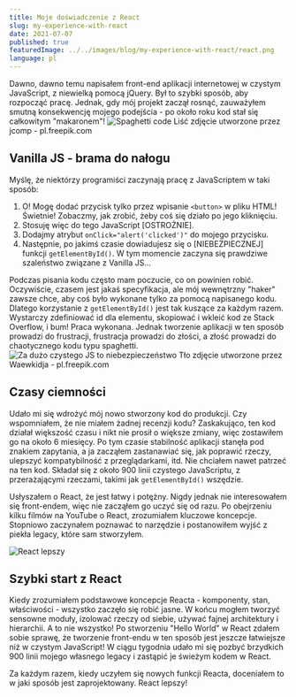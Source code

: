 ```yaml
---
title: Moje doświadczenie z React
slug: my-experience-with-react
date: 2021-07-07
published: true
featuredImage: ../../images/blog/my-experience-with-react/react.png
language: pl
---
```


Dawno, dawno temu napisałem front-end aplikacji internetowej w czystym JavaScript, z niewielką pomocą jQuery. Był to szybki sposób, aby rozpocząć pracę. Jednak, gdy mój projekt zaczął rosnąć, zauważyłem smutną konsekwencję mojego podejścia - po około roku kod stał się całkowitym "makaronem"!
![Spaghetti code](../../images/blog/my-experience-with-react/spaghetti.jpg)
Liść zdjęcie utworzone przez jcomp - pl.freepik.com

## Vanilla JS - brama do nałogu
Myślę, że niektórzy programiści zaczynają pracę z JavaScriptem w taki sposób:

1. O! Mogę dodać przycisk tylko przez wpisanie `<button>` w pliku HTML! Świetnie! Zobaczmy, jak zrobić, żeby coś się działo po jego kliknięciu.
2. Stosuję więc do tego JavaScript [OSTROŻNIE].
3. Dodajmy atrybut `onClick="alert('clicked')"` do mojego przycisku.
4. Następnie, po jakimś czasie dowiadujesz się o [NIEBEZPIECZNEJ] funkcji `getElementById()`. W tym momencie zaczyna się prawdziwe szaleństwo związane z Vanilla JS...

Podczas pisania kodu często mam poczucie, co on powinien robić. Oczywiście, czasem jest jakaś specyfikacja, ale mój wewnętrzny "haker" zawsze chce, aby coś było wykonane tylko za pomocą napisanego kodu. Dlatego korzystanie z `getElementById()` jest tak kuszące za każdym razem. Wystarczy zdefiniować id dla elementu, skopiować i wkleić kod ze Stack Overflow, i bum! Praca wykonana. Jednak tworzenie aplikacji w ten sposób prowadzi do frustracji, frustracja prowadzi do złości, a złość prowadzi do chaotycznego kodu typu spaghetti.
![Za dużo czystego JS to niebezpieczeństwo](../../images/blog/my-experience-with-react/gateway-drug.jpg)
Tło zdjęcie utworzone przez Waewkidja - pl.freepik.com

## Czasy ciemności
Udało mi się wdrożyć mój nowo stworzony kod do produkcji. Czy wspomniałem, że nie miałem żadnej recenzji kodu? Zaskakująco, ten kod działał większość czasu i nikt nie prosił o większe zmiany, więc zostawiłem go na około 6 miesięcy. Po tym czasie stabilność aplikacji stanęła pod znakiem zapytania, a ja zacząłem zastanawiać się, jak poprawić rzeczy, ulepszyć kompatybilność z przeglądarkami, itd. Nie chciałem nawet patrzeć na ten kod. Składał się z około 900 linii czystego JavaScriptu, z przerażającymi rzeczami, takimi jak `getElementById()` wszędzie. 

Usłyszałem o React, że jest łatwy i potężny. Nigdy jednak nie interesowałem się front-endem, więc nie zacząłem go uczyć się od razu. Po obejrzeniu kilku filmów na YouTube o React, zrozumiałem kluczowe koncepcje. Stopniowo zaczynałem poznawać to narzędzie i postanowiłem wyjść z piekła legacy, które sam stworzyłem.

![React lepszy](../../images/blog/my-experience-with-react/react.png)

## Szybki start z React
Kiedy zrozumiałem podstawowe koncepcje Reacta - komponenty, stan, właściwości - wszystko zaczęło się robić jasne. W końcu mogłem tworzyć sensowne moduły, izolować rzeczy od siebie, używać fajnej architektury i hierarchii. A to nie wszystko! Po stworzeniu "Hello World" w React zdałem sobie sprawę, że tworzenie front-endu w ten sposób jest jeszcze łatwiejsze niż w czystym JavaScript! W ciągu tygodnia udało mi się pozbyć brzydkich 900 linii mojego własnego legacy i zastąpić je świeżym kodem w React.

Za każdym razem, kiedy uczyłem się nowych funkcji Reacta, doceniałem to w jaki sposób jest zaprojektowany. React lepszy!
